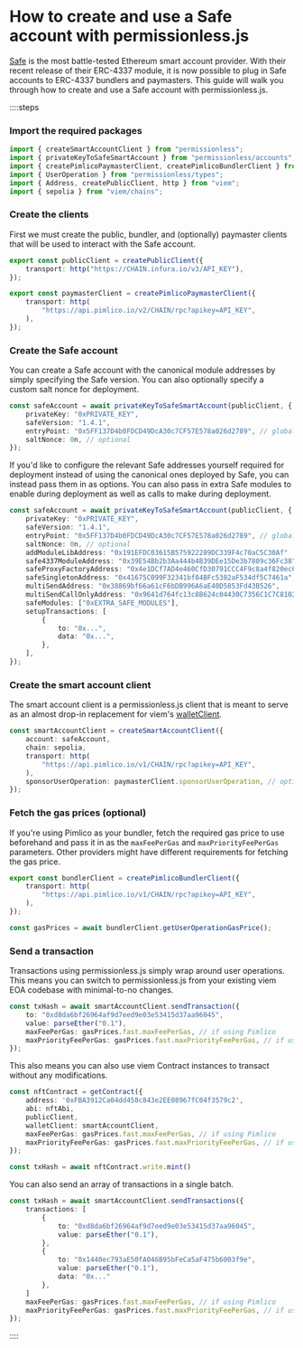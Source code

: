 # How to create and use a Safe account with permissionless.js

[Safe](https://safe.global) is the most battle-tested Ethereum smart account provider. With their recent release of their ERC-4337 module, it is now possible to plug in Safe accounts to ERC-4337 bundlers and paymasters. This guide will walk you through how to create and use a Safe account with permissionless.js.

::::steps

### Import the required packages

```ts
import { createSmartAccountClient } from "permissionless";
import { privateKeyToSafeSmartAccount } from "permissionless/accounts";
import { createPimlicoPaymasterClient, createPimlicoBundlerClient } from "permissionless/clients/pimlico";
import { UserOperation } from "permissionless/types";
import { Address, createPublicClient, http } from "viem";
import { sepolia } from "viem/chains";
```

### Create the clients

First we must create the public, bundler, and (optionally) paymaster clients that will be used to interact with the Safe account.

```ts
export const publicClient = createPublicClient({
	transport: http("https://CHAIN.infura.io/v3/API_KEY"),
});

export const paymasterClient = createPimlicoPaymasterClient({
	transport: http(
		"https://api.pimlico.io/v2/CHAIN/rpc?apikey=API_KEY",
	),
});
```

### Create the Safe account

You can create a Safe account with the canonical module addresses by simply specifying the Safe version. You can also optionally specify a custom salt nonce for deployment.

```ts
const safeAccount = await privateKeyToSafeSmartAccount(publicClient, {
	privateKey: "0xPRIVATE_KEY",
	safeVersion: "1.4.1",
	entryPoint: "0x5FF137D4b0FDCD49DcA30c7CF57E578a026d2789", // global entrypoint
	saltNonce: 0n, // optional
});
```

If you'd like to configure the relevant Safe addresses yourself required for deployment instead of using the canonical ones deployed by Safe, you can instead pass them in as options. You can also pass in extra Safe modules to enable during deployment as well as calls to make during deployment.

```ts
const safeAccount = await privateKeyToSafeSmartAccount(publicClient, {
	privateKey: "0xPRIVATE_KEY",
	safeVersion: "1.4.1",
	entryPoint: "0x5FF137D4b0FDCD49DcA30c7CF57E578a026d2789", // global entrypoint
	saltNonce: 0n, // optional
	addModuleLibAddress: "0x191EFDC03615B575922289DC339F4c70aC5C30Af"
    safe4337ModuleAddress: "0x39E54Bb2b3Aa444b4B39DEe15De3b7809c36Fc38"
    safeProxyFactoryAddress: "0x4e1DCf7AD4e460CfD30791CCC4F9c8a4f820ec67"
    safeSingletonAddress: "0x41675C099F32341bf84BFc5382aF534df5C7461a",
	multiSendAddress: "0x38869bf66a61cF6bDB996A6aE40D5853Fd43B526",
	multiSendCallOnlyAddress: "0x9641d764fc13c8B624c04430C7356C1C7C8102e2",
	safeModules: ["0xEXTRA_SAFE_MODULES"],
	setupTransactions: [
		{
			to: "0x...",
			data: "0x...",
		},
	],
});
```

### Create the smart account client

The smart account client is a permissionless.js client that is meant to serve as an almost drop-in replacement for viem's [walletClient](https://viem.sh/docs/clients/wallet.html).

```ts
const smartAccountClient = createSmartAccountClient({
	account: safeAccount,
	chain: sepolia,
	transport: http(
		"https://api.pimlico.io/v1/CHAIN/rpc?apikey=API_KEY",
	),
	sponsorUserOperation: paymasterClient.sponsorUserOperation, // optional
});
```

### Fetch the gas prices (optional)

If you're using Pimlico as your bundler, fetch the required gas price to use beforehand and pass it in as the `maxFeePerGas` and `maxPriorityFeePerGas` parameters. Other providers might have different requirements for fetching the gas price.

```ts
export const bundlerClient = createPimlicoBundlerClient({
	transport: http(
		"https://api.pimlico.io/v1/CHAIN/rpc?apikey=API_KEY",
	),
});

const gasPrices = await bundlerClient.getUserOperationGasPrice();
```

### Send a transaction

Transactions using permissionless.js simply wrap around user operations. This means you can switch to permissionless.js from your existing viem EOA codebase with minimal-to-no changes.

```ts
const txHash = await smartAccountClient.sendTransaction({
	to: "0xd8da6bf26964af9d7eed9e03e53415d37aa96045",
	value: parseEther("0.1"),
	maxFeePerGas: gasPrices.fast.maxFeePerGas, // if using Pimlico
	maxPriorityFeePerGas: gasPrices.fast.maxPriorityFeePerGas, // if using Pimlico
});
```

This also means you can also use viem Contract instances to transact without any modifications.

```ts
const nftContract = getContract({
	address: '0xFBA3912Ca04dd458c843e2EE08967fC04f3579c2',
	abi: nftAbi,
	publicClient,
	walletClient: smartAccountClient,
	maxFeePerGas: gasPrices.fast.maxFeePerGas, // if using Pimlico
	maxPriorityFeePerGas: gasPrices.fast.maxPriorityFeePerGas, // if using Pimlico
});

const txHash = await nftContract.write.mint()
```

You can also send an array of transactions in a single batch.

```ts
const txHash = await smartAccountClient.sendTransactions({
	transactions: [
		{
			to: "0xd8da6bf26964af9d7eed9e03e53415d37aa96045",
			value: parseEther("0.1"),
		},
		{
			to: "0x1440ec793aE50fA046B95bFeCa5aF475b6003f9e",
			value: parseEther("0.1"),
			data: "0x..."
		},
	]
	maxFeePerGas: gasPrices.fast.maxFeePerGas, // if using Pimlico
	maxPriorityFeePerGas: gasPrices.fast.maxPriorityFeePerGas, // if using Pimlico
});
```

::::
